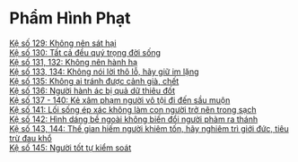 # Phẩm Hình Phạt {- #pham-hinh-phat}

[Kệ số 129: Không nên sát hại](./khong-nen-sat-hai.html)  
[Kệ số 130: Tất cả đều quý trọng đời sống](./tat-ca-deu-quy-trong-doi-song.html)  
[Kệ số 131, 132: Không nên hành hạ](./khong-nen-hanh-ha.html)  
[Kệ số 133, 134: Không nói lời thô lỗ, hãy giữ im lặng](./khong-noi-loi-tho-lo.html)  
[Kệ số 135: Không ai tránh được cảnh già, chết](./khong-ai-tranh-duoc-canh-gia-chet.html)  
[Kệ số 136: Người hành ác bị quả dữ thiêu đốt](./nguoi-hanh-ac-bi-qua-du-thieu-dot.html)  
[Kệ số 137 - 140: Kẻ xâm phạm người vô tội đi đến sầu muộn](./ke-xam-pham-nguoi-vo-toi-di-den-sau-muon.html)  
[Kệ số 141: Lối sống ép xác không làm con người trở nên trong sạch](./loi-song-ep-xac-khong-lam-con-nguoi-tro-nen-trong-sach.html)  
[Kệ số 142: Hình dáng bề ngoài không biến đổi người phàm ra thánh](./hinh-dang-be-ngoai-khong-bien-doi-nguoi-pham-ra-thanh.html)  
[Kệ số 143, 144: Thế gian hiếm người khiêm tốn, hãy nghiêm trì giới đức, tiêu trừ đau khổ ](./the-gian-hiem-nguoi-khiem-ton.html)  
[Kệ số 145: Người tốt tự kiểm soát](./nguoi-tot-tu-kiem-soat.html)  